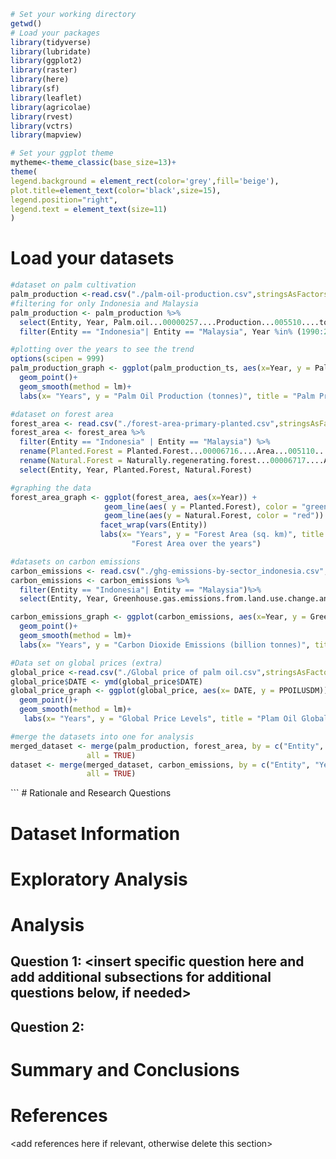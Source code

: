 \newpage
\tableofcontents 
\newpage
\listoftables 
\newpage
\listoffigures 
\newpage

```r
# Set your working directory
getwd()
# Load your packages
library(tidyverse)
library(lubridate)
library(ggplot2)
library(raster)
library(here)
library(sf)
library(leaflet)
library(agricolae)
library(rvest)
library(vctrs)
library(mapview)

# Set your ggplot theme
mytheme<-theme_classic(base_size=13)+
theme(
legend.background = element_rect(color='grey',fill='beige'),
plot.title=element_text(color='black',size=15),
legend.position="right",
legend.text = element_text(size=11)
)

```

# Load your datasets
```r
#dataset on palm cultivation 
palm_production <-read.csv("./palm-oil-production.csv",stringsAsFactors = TRUE)
#filtering for only Indonesia and Malaysia 
palm_production <- palm_production %>%
  select(Entity, Year, Palm.oil...00000257....Production...005510....tonnes)%>%
  filter(Entity == "Indonesia"| Entity == "Malaysia", Year %in% (1990:2020))

#plotting over the years to see the trend 
options(scipen = 999)
palm_production_graph <- ggplot(palm_production_ts, aes(x=Year, y = Palm.oil...00000257....Production...005510....tonnes, color = Entity)) + 
  geom_point()+ 
  geom_smooth(method = lm)+ 
  labs(x= "Years", y = "Palm Oil Production (tonnes)", title = "Palm Production in Indonesia and Malaysia over the years")

#dataset on forest area 
forest_area <- read.csv("./forest-area-primary-planted.csv",stringsAsFactors = TRUE)
forest_area <- forest_area %>%
  filter(Entity == "Indonesia" | Entity == "Malaysia") %>%
  rename(Planted.Forest = Planted.Forest...00006716....Area...005110....hectares ) %>%
  rename(Natural.Forest = Naturally.regenerating.forest...00006717....Area...005110....hectares)%>%
  select(Entity, Year, Planted.Forest, Natural.Forest)

#graphing the data 
forest_area_graph <- ggplot(forest_area, aes(x=Year)) +
                     geom_line(aes( y = Planted.Forest), color = "green") + 
                     geom_line(aes(y = Natural.Forest, color = "red")) + 
                    facet_wrap(vars(Entity))
                    labs(x= "Years", y = "Forest Area (sq. km)", title = 
                           "Forest Area over the years")

#datasets on carbon emissions 
carbon_emissions <- read.csv("./ghg-emissions-by-sector_indonesia.csv", stringsAsFactors = TRUE)
carbon_emissions <- carbon_emissions %>%
  filter(Entity == "Indonesia"| Entity == "Malaysia")%>%
  select(Entity, Year, Greenhouse.gas.emissions.from.land.use.change.and.forestry)

carbon_emissions_graph <- ggplot(carbon_emissions, aes(x=Year, y = Greenhouse.gas.emissions.from.land.use.change.and.forestry, color = Entity)) + 
  geom_point()+ 
  geom_smooth(method = lm)+ 
  labs(x= "Years", y = "Carbon Dioxide Emissions (billion tonnes)", title = "Carbon Dioxide Emissions over the years")
```

```r
#Data set on global prices (extra)
global_price <-read.csv("./Global price of palm oil.csv",stringsAsFactors = TRUE)
global_price$DATE <- ymd(global_price$DATE)
global_price_graph <- ggplot(global_price, aes(x= DATE, y = PPOILUSDM))+
  geom_point()+
  geom_smooth(method = lm)+
   labs(x= "Years", y = "Global Price Levels", title = "Plam Oil Global Price Trends")
```

```r
#merge the datasets into one for analysis 
merged_dataset <- merge(palm_production, forest_area, by = c("Entity", "Year"), 
                 all = TRUE)
dataset <- merge(merged_dataset, carbon_emissions, by = c("Entity", "Year"), 
                 all = TRUE)
```

```
# Rationale and Research Questions



\newpage

# Dataset Information



\newpage

# Exploratory Analysis 



\newpage

# Analysis



## Question 1: <insert specific question here and add additional subsections for additional questions below, if needed>

## Question 2: 




\newpage

# Summary and Conclusions


\newpage

# References
<add references here if relevant, otherwise delete this section> 

